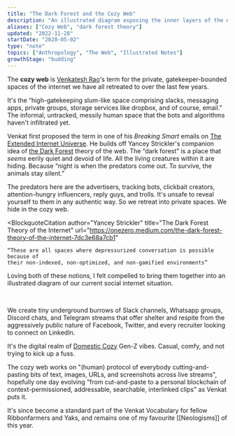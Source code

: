 ```yaml
---
title: "The Dark Forest and the Cozy Web"
description: "An illustrated diagram exposing the inner layers of the dark and cozy web"
aliases: ["Cozy Web", "dark forest theory"]
updated: "2022-11-28"
startDate: "2020-05-02"
type: "note"
topics: ["Anthropology", "The Web", "Illustrated Notes"]
growthStage: "budding"
---
```



<IntroParagraph>

The **cozy web** is [Venkatesh Rao](https://venkateshrao.com/)'s term for the private, gatekeeper-bounded spaces of the internet we have all retreated to over the last few years.

</IntroParagraph>

It's the “high-gatekeeping slum-like space comprising slacks, messaging apps, private groups, storage services like dropbox, and of course, email.” The informal, untracked, messily human space that the bots and algorithms haven't infiltrated yet.

Venkat first proposed the term in one of his _Breaking Smart_ emails on [The Extended Internet Universe](https://breakingsmart.substack.com/p/the-extended-internet-universe). He builds off Yancey Strickler's companion idea of
[the Dark Forest](https://onezero.medium.com/the-dark-forest-theory-of-the-internet-7dc3e68a7cb1) theory of the web. The “dark forest” is a place that _seems_ eerily quiet and devoid of life. All the living creatures within it are hiding. Because “night is when the predators come out. To survive, the animals stay silent.”

The predators here are the advertisers, tracking bots, clickbait creators, attention-hungry influencers, reply guys, and trolls. It's unsafe to reveal yourself to them in any authentic way. So we retreat into private spaces. We hide in the cozy web.

<BlockquoteCitation
	author="Yancey Strickler"
	title="The Dark Forest Theory of the Internet"
	url="https://onezero.medium.com/the-dark-forest-theory-of-the-internet-7dc3e68a7cb1"
>
	“These are all spaces where depressurized conversation is possible because of
	their non-indexed, non-optimized, and non-gamified environments”
</BlockquoteCitation>

Loving both of these notions, I felt compelled to bring them together into an illustrated diagram of our current social internet situation.

<br />

<RemoteImage
	margin="0 auto 2rem"
	width="1100px"
	src="https://res.cloudinary.com/dg3gyk0gu/image/upload/c_scale,w_960/v1589323597/maggieappleton.com/notes/cozyweb-tw.png"
	alt="Layered diagram of the cozy web as a series of underground burrows beneath the dark forest"
/>

We create tiny underground burrows of Slack channels, Whatsapp groups, Discord chats, and Telegram streams that offer shelter and respite from the aggressively public nature of Facebook, Twitter, and every recruiter looking to connect on LinkedIn.

It's the digital realm of
[Domestic Cozy](https://www.ribbonfarm.com/series/domestic-cozy/) Gen-Z vibes. Casual, comfy, and not trying to kick up a fuss.

The cozy web works on "(human) protocol of everybody cutting-and-pasting bits of text, images, URLs, and screenshots across live streams", hopefully one day evolving "from cut-and-paste to a personal blockchain of context-permissioned, addressable, searchable, interlinked clips" as Venkat puts it.

It's since become a standard part of the Venkat Vocabulary for fellow Ribbonfarmers and Yaks, and remains one of my favourite [[Neologisms]] of this year.
